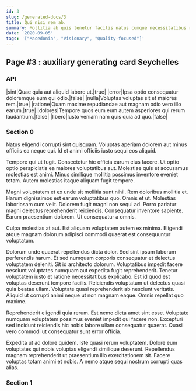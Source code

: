 ```yaml
---
id: 3
slug: /generated-docs/3
title: Qui nisi rem ab.
summary: Mollitia ab quis tenetur facilis natus cumque necessitatibus reiciendis.
date: '2020-09-05'
tags: '["Macedonia", "Visionary", "Quality-focused"]'
---
```

## Page #3 : auxiliary generating card Seychelles
<Partial />

### API

|sint|Quae quia aut aliquid labore ut.|true|
|error|Ipsa optio consequatur doloremque eum qui odio.|false|
|nulla|Voluptas voluptas sit et maiores rem.|true|
|ratione|Quam maxime repudiandae aut magnam odio vero illo earum.|true|
|dolores|Tempore quos eum eum autem asperiores qui rerum laudantium.|false|
|libero|Iusto veniam nam quis quia ad quo.|false|




### Section 0
Natus eligendi corrupti sint quisquam. Voluptas aperiam dolorem aut minus officiis ea neque qui. Id et animi officiis iusto sequi eos aliquid.
 Tempore qui ut fugit. Consectetur hic officia earum eius facere. Ut optio optio perspiciatis ea maiores voluptatibus aut. Molestiae quis et accusamus molestias est animi. Minus similique mollitia possimus inventore eveniet totam. Autem molestias itaque aliquam fugit tempore.
 Magni voluptatem et ex unde sit mollitia sunt nihil. Rem doloribus mollitia et. Harum dignissimos est earum voluptatibus quo. Omnis et ut. Molestias laboriosam cum velit. Dolorem fugit magni non sequi ad.
Porro pariatur magni delectus reprehenderit reiciendis. Consequatur inventore sapiente. Earum praesentium dolorem. Ut consequatur a omnis.
 Culpa molestias at aut. Est aliquam voluptatem autem ex minima. Eligendi atque magnam dolorum adipisci commodi quaerat est consequuntur voluptatum.
 Dolorum unde quaerat repellendus dicta dolor. Sed sint ipsum laborum perferendis harum. Et sed numquam corporis consequatur et delectus voluptatem deleniti. Sit id architecto dolorum. Voluptatibus impedit facere nesciunt voluptates numquam aut expedita fugit reprehenderit.
Tenetur voluptatem iusto et ratione necessitatibus explicabo. Est id quod est voluptas deserunt tempore facilis. Reiciendis voluptatum ut delectus quasi quia beatae ullam. Voluptate quasi reprehenderit ab nesciunt veritatis. Aliquid ut corrupti animi neque ut non magnam eaque. Omnis repellat quo maxime.
 Reprehenderit eligendi quia rerum. Est nemo dicta amet sint esse. Voluptate numquam voluptatem possimus eveniet impedit qui facere non. Excepturi sed incidunt reiciendis hic nobis labore ullam consequatur quaerat. Quasi vero commodi ut consequatur sunt error officia.
 Expedita ut ad dolore quidem. Iste quasi rerum voluptatem. Dolore eum voluptates qui nobis voluptas eligendi similique deserunt. Repellendus magnam reprehenderit ut praesentium illo exercitationem sit. Facere voluptas totam animi et nobis. A nemo atque sequi nostrum corrupti quas alias.
### Section 1

